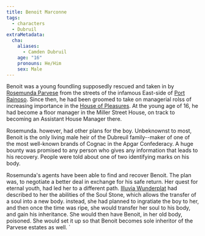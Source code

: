 ```yaml
---
title: Benoit Marconne
tags:
  - characters
  - Dubruil
extraMetadata:
  cha:
    aliases:
      - Camden Dubruil
    age: "16"
    pronouns: He/Him
    sex: Male
---
```


Benoit was a young foundling supposedly rescued and taken in by
[Rosemunda Parvese](./rosemunda-parvese.mdx) from the streets of the
infamous East-side of [Port Rainoso](../locations/port-rainoso.mdx). Since then,
he had been groomed to take on managerial rolss of increasing importance in
the [House of Pleasures](../organizations/parvese-houses-of-pleasures.mdx). At
the young age of 16, he had become a floor manager in the Miller Street House,
on track to becoming an Assistant House Manager there. 

Rosemunda. however, had other plans for the boy. Unbeknownst to most, Benoit is
the only living male heir of the Dubreuil family--maker of one of the most
well-known brands of Cognac in the Apgar Confederacy. A huge bounty was promised
to any person who gives any information that leads to his recovery. People were
told about one of two identifying marks on his body.

Rosemunda's agents have been able to find and recover Benoit. The plan was, to
negotiate a better deal in exchange for his safe return. Her quest for eternal
youth, had led her to a different path.
[Illuvia Wunderplat](./illuvia-wunderplat.mdx) had described to her the
abilities of the Soul Stone, which allows the transfer of a soul into a new
body. instead, she had planned to ingratiate the boy to her, and then once the
time was ripe, she would transfer her soul to his body, and gain his
inheritance. She would then have Benoit, in her old body, poisoned. She would
set it up so that Benoit becomes sole inheritor of the Parvese estates as well.
\`
